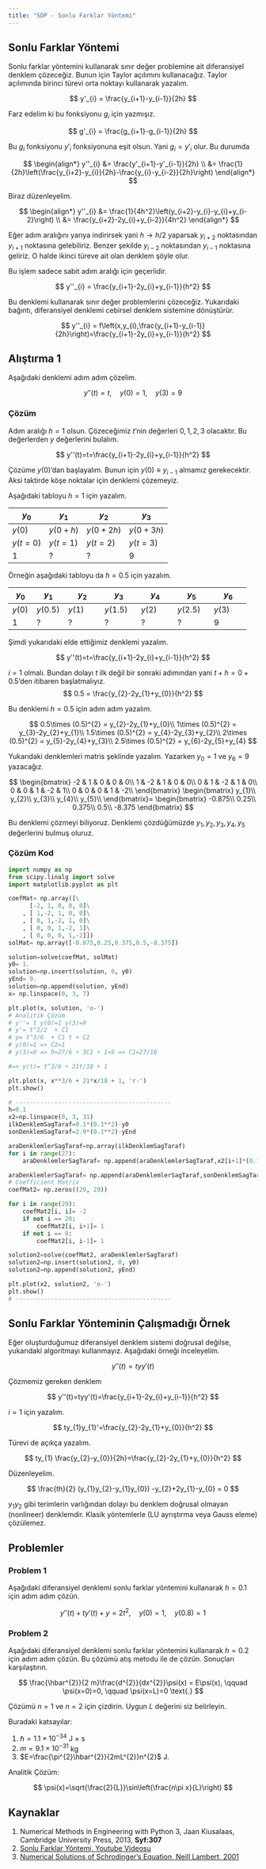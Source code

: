```yaml
---
title: "SDP - Sonlu Farklar Yöntemi"
---
```


## Sonlu Farklar Yöntemi

Sonlu farklar yöntemini kullanarak sınır değer problemine ait diferansiyel denklem çözeceğiz. Bunun için Taylor açılımını kullanacağız. Taylor açılımında birinci türevi orta noktayı kullanarak yazalım.

$$
y'_{i} = \frac{y_{i+1}-y_{i-1}}{2h}
$$

Farz edelim ki bu fonksiyonu $g_{i}$ için yazmışız.

$$
g'_{i} = \frac{g_{i+1}-g_{i-1}}{2h}
$$

Bu $g_{i}$ fonksiyonu $y'_{i}$ fonksiyonuna eşit olsun. Yani $g_{i}=y'_{i}$ olur. Bu durumda

$$
\begin{align*}
    y''_{i} &= \frac{y'_{i+1}-y'_{i-1}}{2h} \\
            &= \frac{1}{2h}\left(\frac{y_{i+2}-y_{i}}{2h}-\frac{y_{i}-y_{i-2}}{2h}\right)
\end{align*}
$$

Biraz düzenleyelim.

$$
\begin{align*}
    y''_{i} &= \frac{1}{4h^2}\left(y_{i+2}-y_{i}-y_{i}+y_{i-2}\right) \\
            &= \frac{y_{i+2}-2y_{i}+y_{i-2}}{4h^2}
\end{align*}
$$

Eğer adım aralığını yarıya indirirsek yani $h \rightarrow h/2$ yaparsak $y_{i+2}$ noktasından $y_{i+1}$ noktasına gelebiliriz. Benzer şekilde $y_{i-2}$ noktasından $y_{i-1}$ noktasına geliriz. O halde ikinci türeve ait olan denklem şöyle olur.

::: {.callout-note}
Bu işlem sadece sabit adım aralığı için geçerlidir.
:::

$$
y''_{i} = \frac{y_{i+1}-2y_{i}+y_{i-1}}{h^2}
$$

Bu denklemi kullanarak sınır değer problemlerini çözeceğiz. Yukarıdaki bağıntı, diferansiyel denklemi cebirsel denklem sistemine dönüştürür. 

$$
y''_{i} = f\left(x,y_{i},\frac{y_{i+1}-y_{i-1}}{2h}\right)=\frac{y_{i+1}-2y_{i}+y_{i-1}}{h^2}
$$

## Alıştırma 1

Aşağıdaki denklemi adım adım çözelim.

$$
y''(t)=t, \quad y(0)=1, \quad y(3)=9
$$

### Çözüm

Adım aralığı $h=1$ olsun. Çözeceğimiz $t$'nin değerleri $0, 1, 2, 3$ olacaktır. Bu değerlerden $y$ değerlerini bulalım.

$$
y''(t)=t=\frac{y_{i+1}-2y_{i}+y_{i-1}}{h^2}
$$

Çözüme $y(0)$'dan başlayalım. Bunun için $y(0) \equiv y_{i-1}$ almamız gerekecektir. Aksi taktirde köşe noktalar için denklemi çözemeyiz.

Aşağıdaki tabloyu $h=1$ için yazalım.

| $y_{0}$ | $y_{1}$   | $y_{2}$   | $y_{3}$ |
|----|----|----| ----|
| $y(0)$ | $y(0+h)$   | $y(0+2h)$   | $y(0+3h)$ |
| $y(t=0)$ | $y(t=1)$   | $y(t=2)$   | $y(t=3)$ |
|  1  |  ?  | ?  |  9  |

Örneğin aşağıdaki tabloyu da $h=0.5$ için yazalım.

| $y_{0}$| $y_{1}$  | $y_{2}$   | $y_{3}$   | $y_{4}$   | $y_{5}$   | $y_{6}$   |
|--------|----------|-----------|-----------|-----------|-----------|-----------|
| $y(0)$ | $y(0.5)$ | $y(1)$    | $y(1.5)$  | $y(2)$    | $y(2.5)$  | $y(3)$    |
|  1  |  ?  | ?  | ?  | ?  | ?  |  9  |

Şimdi yukarıdaki elde ettiğimiz denklemi yazalım.

$$
y''(t)=t=\frac{y_{i+1}-2y_{i}+y_{i-1}}{h^2}
$$

$i=1$ olmalı. Bundan dolayı $t$ ilk değil bir sonraki adımından yani $t+h=0+0.5$'den itibaren başlatmalıyız.
$$
0.5 = \frac{y_{2}-2y_{1}+y_{0}}{h^2}
$$

Bu denklemi $h=0.5$ için adım adım yazalım.

$$
0.5\times (0.5)^{2} = y_{2}-2y_{1}+y_{0}\\
1\times (0.5)^{2} = y_{3}-2y_{2}+y_{1}\\
1.5\times (0.5)^{2} = y_{4}-2y_{3}+y_{2}\\
2\times (0.5)^{2} = y_{5}-2y_{4}+y_{3}\\
2.5\times (0.5)^{2} = y_{6}-2y_{5}+y_{4}
$$

Yukarıdaki denklemleri matris şeklinde yazalım. Yazarken $y_{0}=1$ ve $y_{6}=9$ yazacağız.

\begin{align*}
-0.875 =& y_{2}-2y_{1}\\
0.25 =& y_{3}-2y_{2}+y_{1}\\
0.375 =& y_{4}-2y_{3}+y_{2}\\
0.5 =& y_{5}-2y_{4}+y_{3}\\
-8.375 =& -2y_{5}+y_{4}
\end{align*}

$$
\begin{bmatrix}
    -2 & 1 & 0 & 0 & 0\\
    1 & -2 & 1 & 0 & 0\\
    0 & 1 & -2 & 1 & 0\\
    0 & 0 & 1 & -2 & 1\\
    0 & 0 & 0 & 1 & -2\\
\end{bmatrix}
\begin{bmatrix}
    y_{1}\\
    y_{2}\\
    y_{3}\\
    y_{4}\\
    y_{5}\\
\end{bmatrix}=
\begin{bmatrix}
    -0.875\\
    0.25\\
    0.375\\
    0.5\\
    -8.375    
\end{bmatrix}
$$

Bu denklemi çözmeyi biliyoruz. Denklemi çözdüğümüzde $y_{1}, y_{2}, y_{3}, y_{4}, y_{5}$ değerlerini bulmuş oluruz.

### Çözüm Kod

```python
import numpy as np
from scipy.linalg import solve
import matplotlib.pyplot as plt

coefMat= np.array([\
      [-2, 1, 0, 0, 0]\
    , [ 1,-2, 1, 0, 0]\
    , [ 0, 1,-2, 1, 0]\
    , [ 0, 0, 1,-2, 1]\
    , [ 0, 0, 0, 1,-2]])
solMat= np.array([-0.875,0.25,0.375,0.5,-8.375])

solution=solve(coefMat, solMat)
y0= 1.
solution=np.insert(solution, 0, y0)
yEnd= 9.
solution=np.append(solution, yEnd)
x= np.linspace(0, 3, 7)

plt.plot(x, solution, 'o-')
# Analitik Çözüm
# y''= t y(0)=1 y(3)=9
# y'= t^2/2  + C1
# y= t^3/6  + C1 t + C2
# y(0)=1 => C2=1
# y(3)=9 => 9=27/6 + 3C1 + 1=9 => C1=27/18

#=> y(t)= t^3/6 + 21t/18 + 1

plt.plot(x, x**3/6 + 21*x/18 + 1, 'r-')
plt.show()

# --------------------------------------------
h=0.1
x2=np.linspace(0, 3, 31)
ilkDenklemSagTaraf=0.1*(0.1**2)-y0
sonDenklemSagTaraf=2.9*(0.1**2)-yEnd

araDenklemlerSagTaraf=np.array(ilkDenklemSagTaraf)
for i in range(27):
    araDenklemlerSagTaraf= np.append(araDenklemlerSagTaraf,x2[i+1]*(0.1**2))

araDenklemlerSagTaraf= np.append(araDenklemlerSagTaraf,sonDenklemSagTaraf)
# Coefficient Matrix
coefMat2= np.zeros((29, 29))

for i in range(29):
    coefMat2[i, i]= -2
    if not i == 28:
        coefMat2[i, i+1]= 1
    if not i == 0:
        coefMat2[i, i-1]= 1

solution2=solve(coefMat2, araDenklemlerSagTaraf)
solution2=np.insert(solution2, 0, y0)
solution2=np.append(solution2, yEnd)

plt.plot(x2, solution2, 'o-')
plt.show()
# --------------------------------------------
```

## Sonlu Farklar Yönteminin Çalışmadığı Örnek

Eğer oluşturduğumuz diferansiyel denklem sistemi doğrusal değilse, yukarıdaki algoritmayı kullanmayız. Aşağıdaki örneği inceleyelim.

$$
y''(t)=tyy'(t)
$$

Çözmemiz gereken denklem

$$
y''(t)=tyy'(t)=\frac{y_{i+1}-2y_{i}+y_{i-1}}{h^2}
$$

$i=1$ için yazalım.

$$
ty_{1}y_{1}'=\frac{y_{2}-2y_{1}+y_{0}}{h^2}
$$

Türevi de açıkça yazalım.

$$
ty_{1} \frac{y_{2}-y_{0}}{2h}=\frac{y_{2}-2y_{1}+y_{0}}{h^2}
$$

Düzenleyelim.

$$
\frac{th}{2} (y_{1}y_{2}-y_{1}y_{0}) -y_{2}+2y_{1}-y_{0} = 0
$$

$y_{1}y_{2}$ gibi terimlerin varlığından dolayı bu denklem doğrusal olmayan (nonlineer) denklemdir. Klasik yöntemlerle (LU ayrıştırma veya Gauss eleme) çözülemez.

## Problemler

### Problem 1

Aşağıdaki diferansiyel denklemi sonlu farklar yöntemini kullanarak $h=0.1$ için adım adım çözün.

$$
y''(t) + t y'(t) + y = 2t^{2}, \quad y(0)=1, \quad y(0.8)=1
$$

### Problem 2

Aşağıdaki diferansiyel denklemi sonlu farklar yöntemini kullanarak $h=0.2$ için adım adım çözün. Bu çözümü atış metodu ile de çözün. Sonuçları karşılaştırın.

$$
\frac{\hbar^{2}}{2 m}\frac{d^{2}}{dx^{2}}\psi(x) = E\psi(x), \qquad \psi(x=0)=0, \qquad \psi(x=L)=0 \text{.}
$$

Çözümü $n=1$ ve $n=2$ için çizdirin. Uygun $L$ değerini siz belirleyin.

Buradaki katsayılar:

1. $\hbar=1.1\times 10^{-34}$ J $\times$ s
2. $m=9.1\times 10^{-31}$ kg
3. $E=\frac{\pi^{2}\hbar^{2}}{2mL^{2}}n^{2}$ J.

Analitik Çözüm: 

$$
\psi(x)=\sqrt{\frac{2}{L}}\sin\left(\frac{n\pi x}{L}\right)
$$

## Kaynaklar

1. Numerical Methods in Engineering with Python 3, Jaan Kiusalaas, Cambridge University Press, 2013, **Syf:307**
2. [Sonlu Farklar Yöntemi, Youtube Videosu](https://www.youtube.com/watch?v=-RK5r65OF-Y)
3. [Numerical Solutions of Schrodinger’s Equation, Neill Lambert, 2001](https://www1.itp.tu-berlin.de/brandes/public_html/qm/qv3.pdf)
